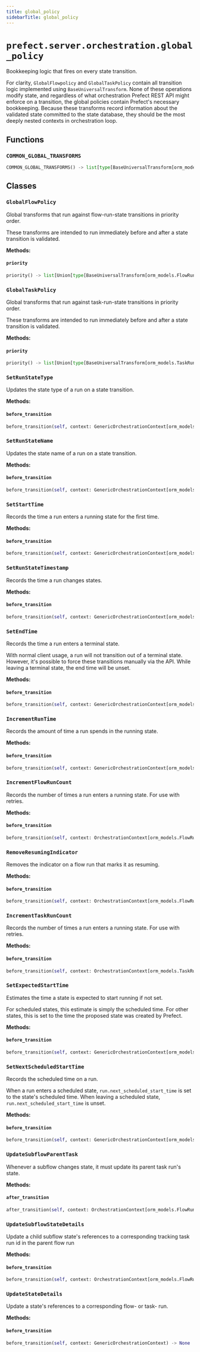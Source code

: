 ```yaml
---
title: global_policy
sidebarTitle: global_policy
---
```


# `prefect.server.orchestration.global_policy`



Bookkeeping logic that fires on every state transition.

For clarity, `GlobalFlowpolicy` and `GlobalTaskPolicy` contain all transition logic
implemented using `BaseUniversalTransform`. None of these operations modify state, and regardless of what orchestration Prefect REST API might
enforce on a transition, the global policies contain Prefect's necessary bookkeeping.
Because these transforms record information about the validated state committed to the
state database, they should be the most deeply nested contexts in orchestration loop.


## Functions

### `COMMON_GLOBAL_TRANSFORMS` <sup><a href="https://github.com/prefecthq/prefect/blob/main/src/prefect/server/orchestration/global_policy.py#L34" target="_blank"><Icon icon="github" style="width: 14px; height: 14px;" /></a></sup>

```python
COMMON_GLOBAL_TRANSFORMS() -> list[type[BaseUniversalTransform[orm_models.Run, Union[core.FlowRunPolicy, core.TaskRunPolicy]]]]
```

## Classes

### `GlobalFlowPolicy` <sup><a href="https://github.com/prefecthq/prefect/blob/main/src/prefect/server/orchestration/global_policy.py#L54" target="_blank"><Icon icon="github" style="width: 14px; height: 14px;" /></a></sup>


Global transforms that run against flow-run-state transitions in priority order.

These transforms are intended to run immediately before and after a state transition
is validated.


**Methods:**

#### `priority` <sup><a href="https://github.com/prefecthq/prefect/blob/main/src/prefect/server/orchestration/global_policy.py#L63" target="_blank"><Icon icon="github" style="width: 14px; height: 14px;" /></a></sup>

```python
priority() -> list[Union[type[BaseUniversalTransform[orm_models.FlowRun, core.FlowRunPolicy]], type[BaseOrchestrationRule[orm_models.FlowRun, core.FlowRunPolicy]]]]
```

### `GlobalTaskPolicy` <sup><a href="https://github.com/prefecthq/prefect/blob/main/src/prefect/server/orchestration/global_policy.py#L87" target="_blank"><Icon icon="github" style="width: 14px; height: 14px;" /></a></sup>


Global transforms that run against task-run-state transitions in priority order.

These transforms are intended to run immediately before and after a state transition
is validated.


**Methods:**

#### `priority` <sup><a href="https://github.com/prefecthq/prefect/blob/main/src/prefect/server/orchestration/global_policy.py#L96" target="_blank"><Icon icon="github" style="width: 14px; height: 14px;" /></a></sup>

```python
priority() -> list[Union[type[BaseUniversalTransform[orm_models.TaskRun, core.TaskRunPolicy]], type[BaseOrchestrationRule[orm_models.TaskRun, core.TaskRunPolicy]]]]
```

### `SetRunStateType` <sup><a href="https://github.com/prefecthq/prefect/blob/main/src/prefect/server/orchestration/global_policy.py#L115" target="_blank"><Icon icon="github" style="width: 14px; height: 14px;" /></a></sup>


Updates the state type of a run on a state transition.


**Methods:**

#### `before_transition` <sup><a href="https://github.com/prefecthq/prefect/blob/main/src/prefect/server/orchestration/global_policy.py#L124" target="_blank"><Icon icon="github" style="width: 14px; height: 14px;" /></a></sup>

```python
before_transition(self, context: GenericOrchestrationContext[orm_models.Run, Any]) -> None
```

### `SetRunStateName` <sup><a href="https://github.com/prefecthq/prefect/blob/main/src/prefect/server/orchestration/global_policy.py#L135" target="_blank"><Icon icon="github" style="width: 14px; height: 14px;" /></a></sup>


Updates the state name of a run on a state transition.


**Methods:**

#### `before_transition` <sup><a href="https://github.com/prefecthq/prefect/blob/main/src/prefect/server/orchestration/global_policy.py#L144" target="_blank"><Icon icon="github" style="width: 14px; height: 14px;" /></a></sup>

```python
before_transition(self, context: GenericOrchestrationContext[orm_models.Run, Any]) -> None
```

### `SetStartTime` <sup><a href="https://github.com/prefecthq/prefect/blob/main/src/prefect/server/orchestration/global_policy.py#L155" target="_blank"><Icon icon="github" style="width: 14px; height: 14px;" /></a></sup>


Records the time a run enters a running state for the first time.


**Methods:**

#### `before_transition` <sup><a href="https://github.com/prefecthq/prefect/blob/main/src/prefect/server/orchestration/global_policy.py#L164" target="_blank"><Icon icon="github" style="width: 14px; height: 14px;" /></a></sup>

```python
before_transition(self, context: GenericOrchestrationContext[orm_models.Run, Any]) -> None
```

### `SetRunStateTimestamp` <sup><a href="https://github.com/prefecthq/prefect/blob/main/src/prefect/server/orchestration/global_policy.py#L177" target="_blank"><Icon icon="github" style="width: 14px; height: 14px;" /></a></sup>


Records the time a run changes states.


**Methods:**

#### `before_transition` <sup><a href="https://github.com/prefecthq/prefect/blob/main/src/prefect/server/orchestration/global_policy.py#L186" target="_blank"><Icon icon="github" style="width: 14px; height: 14px;" /></a></sup>

```python
before_transition(self, context: GenericOrchestrationContext[orm_models.Run, Any]) -> None
```

### `SetEndTime` <sup><a href="https://github.com/prefecthq/prefect/blob/main/src/prefect/server/orchestration/global_policy.py#L197" target="_blank"><Icon icon="github" style="width: 14px; height: 14px;" /></a></sup>


Records the time a run enters a terminal state.

With normal client usage, a run will not transition out of a terminal state.
However, it's possible to force these transitions manually via the API. While
leaving a terminal state, the end time will be unset.


**Methods:**

#### `before_transition` <sup><a href="https://github.com/prefecthq/prefect/blob/main/src/prefect/server/orchestration/global_policy.py#L210" target="_blank"><Icon icon="github" style="width: 14px; height: 14px;" /></a></sup>

```python
before_transition(self, context: GenericOrchestrationContext[orm_models.Run, Any]) -> None
```

### `IncrementRunTime` <sup><a href="https://github.com/prefecthq/prefect/blob/main/src/prefect/server/orchestration/global_policy.py#L233" target="_blank"><Icon icon="github" style="width: 14px; height: 14px;" /></a></sup>


Records the amount of time a run spends in the running state.


**Methods:**

#### `before_transition` <sup><a href="https://github.com/prefecthq/prefect/blob/main/src/prefect/server/orchestration/global_policy.py#L242" target="_blank"><Icon icon="github" style="width: 14px; height: 14px;" /></a></sup>

```python
before_transition(self, context: GenericOrchestrationContext[orm_models.Run, Any]) -> None
```

### `IncrementFlowRunCount` <sup><a href="https://github.com/prefecthq/prefect/blob/main/src/prefect/server/orchestration/global_policy.py#L257" target="_blank"><Icon icon="github" style="width: 14px; height: 14px;" /></a></sup>


Records the number of times a run enters a running state. For use with retries.


**Methods:**

#### `before_transition` <sup><a href="https://github.com/prefecthq/prefect/blob/main/src/prefect/server/orchestration/global_policy.py#L264" target="_blank"><Icon icon="github" style="width: 14px; height: 14px;" /></a></sup>

```python
before_transition(self, context: OrchestrationContext[orm_models.FlowRun, core.FlowRunPolicy]) -> None
```

### `RemoveResumingIndicator` <sup><a href="https://github.com/prefecthq/prefect/blob/main/src/prefect/server/orchestration/global_policy.py#L283" target="_blank"><Icon icon="github" style="width: 14px; height: 14px;" /></a></sup>


Removes the indicator on a flow run that marks it as resuming.


**Methods:**

#### `before_transition` <sup><a href="https://github.com/prefecthq/prefect/blob/main/src/prefect/server/orchestration/global_policy.py#L290" target="_blank"><Icon icon="github" style="width: 14px; height: 14px;" /></a></sup>

```python
before_transition(self, context: OrchestrationContext[orm_models.FlowRun, core.FlowRunPolicy]) -> None
```

### `IncrementTaskRunCount` <sup><a href="https://github.com/prefecthq/prefect/blob/main/src/prefect/server/orchestration/global_policy.py#L309" target="_blank"><Icon icon="github" style="width: 14px; height: 14px;" /></a></sup>


Records the number of times a run enters a running state. For use with retries.


**Methods:**

#### `before_transition` <sup><a href="https://github.com/prefecthq/prefect/blob/main/src/prefect/server/orchestration/global_policy.py#L314" target="_blank"><Icon icon="github" style="width: 14px; height: 14px;" /></a></sup>

```python
before_transition(self, context: OrchestrationContext[orm_models.TaskRun, core.TaskRunPolicy]) -> None
```

### `SetExpectedStartTime` <sup><a href="https://github.com/prefecthq/prefect/blob/main/src/prefect/server/orchestration/global_policy.py#L328" target="_blank"><Icon icon="github" style="width: 14px; height: 14px;" /></a></sup>


Estimates the time a state is expected to start running if not set.

For scheduled states, this estimate is simply the scheduled time. For other states,
this is set to the time the proposed state was created by Prefect.


**Methods:**

#### `before_transition` <sup><a href="https://github.com/prefecthq/prefect/blob/main/src/prefect/server/orchestration/global_policy.py#L340" target="_blank"><Icon icon="github" style="width: 14px; height: 14px;" /></a></sup>

```python
before_transition(self, context: GenericOrchestrationContext[orm_models.Run, Any]) -> None
```

### `SetNextScheduledStartTime` <sup><a href="https://github.com/prefecthq/prefect/blob/main/src/prefect/server/orchestration/global_policy.py#L356" target="_blank"><Icon icon="github" style="width: 14px; height: 14px;" /></a></sup>


Records the scheduled time on a run.

When a run enters a scheduled state, `run.next_scheduled_start_time` is set to
the state's scheduled time. When leaving a scheduled state,
`run.next_scheduled_start_time` is unset.


**Methods:**

#### `before_transition` <sup><a href="https://github.com/prefecthq/prefect/blob/main/src/prefect/server/orchestration/global_policy.py#L369" target="_blank"><Icon icon="github" style="width: 14px; height: 14px;" /></a></sup>

```python
before_transition(self, context: GenericOrchestrationContext[orm_models.Run, Any]) -> None
```

### `UpdateSubflowParentTask` <sup><a href="https://github.com/prefecthq/prefect/blob/main/src/prefect/server/orchestration/global_policy.py#L386" target="_blank"><Icon icon="github" style="width: 14px; height: 14px;" /></a></sup>


Whenever a subflow changes state, it must update its parent task run's state.


**Methods:**

#### `after_transition` <sup><a href="https://github.com/prefecthq/prefect/blob/main/src/prefect/server/orchestration/global_policy.py#L393" target="_blank"><Icon icon="github" style="width: 14px; height: 14px;" /></a></sup>

```python
after_transition(self, context: OrchestrationContext[orm_models.FlowRun, core.FlowRunPolicy]) -> None
```

### `UpdateSubflowStateDetails` <sup><a href="https://github.com/prefecthq/prefect/blob/main/src/prefect/server/orchestration/global_policy.py#L418" target="_blank"><Icon icon="github" style="width: 14px; height: 14px;" /></a></sup>


Update a child subflow state's references to a corresponding tracking task run id
in the parent flow run


**Methods:**

#### `before_transition` <sup><a href="https://github.com/prefecthq/prefect/blob/main/src/prefect/server/orchestration/global_policy.py#L426" target="_blank"><Icon icon="github" style="width: 14px; height: 14px;" /></a></sup>

```python
before_transition(self, context: OrchestrationContext[orm_models.FlowRun, core.FlowRunPolicy]) -> None
```

### `UpdateStateDetails` <sup><a href="https://github.com/prefecthq/prefect/blob/main/src/prefect/server/orchestration/global_policy.py#L442" target="_blank"><Icon icon="github" style="width: 14px; height: 14px;" /></a></sup>


Update a state's references to a corresponding flow- or task- run.


**Methods:**

#### `before_transition` <sup><a href="https://github.com/prefecthq/prefect/blob/main/src/prefect/server/orchestration/global_policy.py#L451" target="_blank"><Icon icon="github" style="width: 14px; height: 14px;" /></a></sup>

```python
before_transition(self, context: GenericOrchestrationContext) -> None
```
